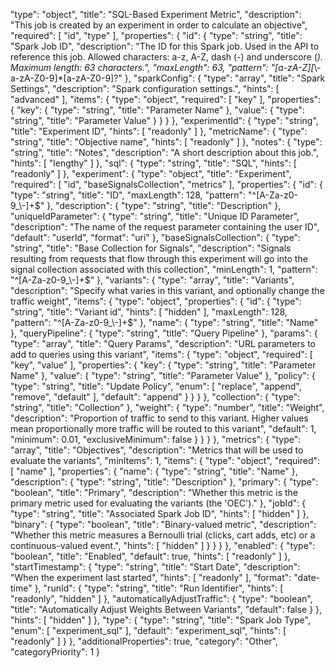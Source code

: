   "type": "object",
  "title": "SQL-Based Experiment Metric",
  "description": "This job is created by an experiment in order to calculate an objective",
  "required": [
    "id",
    "type"
  ],
  "properties": {
    "id": {
      "type": "string",
      "title": "Spark Job ID",
      "description": "The ID for this Spark job. Used in the API to reference this job. Allowed characters: a-z, A-Z, dash (-) and underscore (_). Maximum length: 63 characters.",
      "maxLength": 63,
      "pattern": "[a-zA-Z][_\\-a-zA-Z0-9]*[a-zA-Z0-9]?"
    },
    "sparkConfig": {
      "type": "array",
      "title": "Spark Settings",
      "description": "Spark configuration settings.",
      "hints": [
        "advanced"
      ],
      "items": {
        "type": "object",
        "required": [
          "key"
        ],
        "properties": {
          "key": {
            "type": "string",
            "title": "Parameter Name"
          },
          "value": {
            "type": "string",
            "title": "Parameter Value"
          }
        }
      }
    },
    "experimentId": {
      "type": "string",
      "title": "Experiment ID",
      "hints": [
        "readonly"
      ]
    },
    "metricName": {
      "type": "string",
      "title": "Objective name",
      "hints": [
        "readonly"
      ]
    },
    "notes": {
      "type": "string",
      "title": "Notes",
      "description": "A short description about this job.",
      "hints": [
        "lengthy"
      ]
    },
    "sql": {
      "type": "string",
      "title": "SQL",
      "hints": [
        "readonly"
      ]
    },
    "experiment": {
      "type": "object",
      "title": "Experiment",
      "required": [
        "id",
        "baseSignalsCollection",
        "metrics"
      ],
      "properties": {
        "id": {
          "type": "string",
          "title": "ID",
          "maxLength": 128,
          "pattern": "^[A-Za-z0-9_\\-]+$"
        },
        "description": {
          "type": "string",
          "title": "Description"
        },
        "uniqueIdParameter": {
          "type": "string",
          "title": "Unique ID Parameter",
          "description": "The name of the request parameter containing the user ID",
          "default": "userId",
          "format": "uri"
        },
        "baseSignalsCollection": {
          "type": "string",
          "title": "Base Collection for Signals",
          "description": "Signals resulting from requests that flow through this experiment will go into the signal collection associated with this collection",
          "minLength": 1,
          "pattern": "^[A-Za-z0-9_\\-]+$"
        },
        "variants": {
          "type": "array",
          "title": "Variants",
          "description": "Specify what varies in this variant, and optionally change the traffic weight",
          "items": {
            "type": "object",
            "properties": {
              "id": {
                "type": "string",
                "title": "Variant id",
                "hints": [
                  "hidden"
                ],
                "maxLength": 128,
                "pattern": "^[A-Za-z0-9_\\-]+$"
              },
              "name": {
                "type": "string",
                "title": "Name"
              },
              "queryPipeline": {
                "type": "string",
                "title": "Query Pipeline"
              },
              "params": {
                "type": "array",
                "title": "Query Params",
                "description": "URL parameters to add to queries using this variant",
                "items": {
                  "type": "object",
                  "required": [
                    "key",
                    "value"
                  ],
                  "properties": {
                    "key": {
                      "type": "string",
                      "title": "Parameter Name"
                    },
                    "value": {
                      "type": "string",
                      "title": "Parameter Value"
                    },
                    "policy": {
                      "type": "string",
                      "title": "Update Policy",
                      "enum": [
                        "replace",
                        "append",
                        "remove",
                        "default"
                      ],
                      "default": "append"
                    }
                  }
                }
              },
              "collection": {
                "type": "string",
                "title": "Collection"
              },
              "weight": {
                "type": "number",
                "title": "Weight",
                "description": "Proportion of traffic to send to this variant. Higher values mean proportionally more traffic will be routed to this variant",
                "default": 1,
                "minimum": 0.01,
                "exclusiveMinimum": false
              }
            }
          }
        },
        "metrics": {
          "type": "array",
          "title": "Objectives",
          "description": "Metrics that will be used to evaluate the variants",
          "minItems": 1,
          "items": {
            "type": "object",
            "required": [
              "name"
            ],
            "properties": {
              "name": {
                "type": "string",
                "title": "Name"
              },
              "description": {
                "type": "string",
                "title": "Description"
              },
              "primary": {
                "type": "boolean",
                "title": "Primary",
                "description": "Whether this metric is the primary metric used for evaluating the variants (the 'OEC')."
              },
              "jobId": {
                "type": "string",
                "title": "Associated Spark Job ID",
                "hints": [
                  "hidden"
                ]
              },
              "binary": {
                "type": "boolean",
                "title": "Binary-valued metric",
                "description": "Whether this metric measures a Bernoulli trial (clicks, cart adds, etc) or a continuous-valued event.",
                "hints": [
                  "hidden"
                ]
              }
            }
          }
        },
        "enabled": {
          "type": "boolean",
          "title": "Enabled",
          "default": true,
          "hints": [
            "readonly"
          ]
        },
        "startTimestamp": {
          "type": "string",
          "title": "Start Date",
          "description": "When the experiment last started",
          "hints": [
            "readonly"
          ],
          "format": "date-time"
        },
        "runId": {
          "type": "string",
          "title": "Run Identifier",
          "hints": [
            "readonly",
            "hidden"
          ]
        },
        "automaticallyAdjustTraffic": {
          "type": "boolean",
          "title": "Automatically Adjust Weights Between Variants",
          "default": false
        }
      },
      "hints": [
        "hidden"
      ]
    },
    "type": {
      "type": "string",
      "title": "Spark Job Type",
      "enum": [
        "experiment_sql"
      ],
      "default": "experiment_sql",
      "hints": [
        "readonly"
      ]
    }
  },
  "additionalProperties": true,
  "category": "Other",
  "categoryPriority": 1
}
